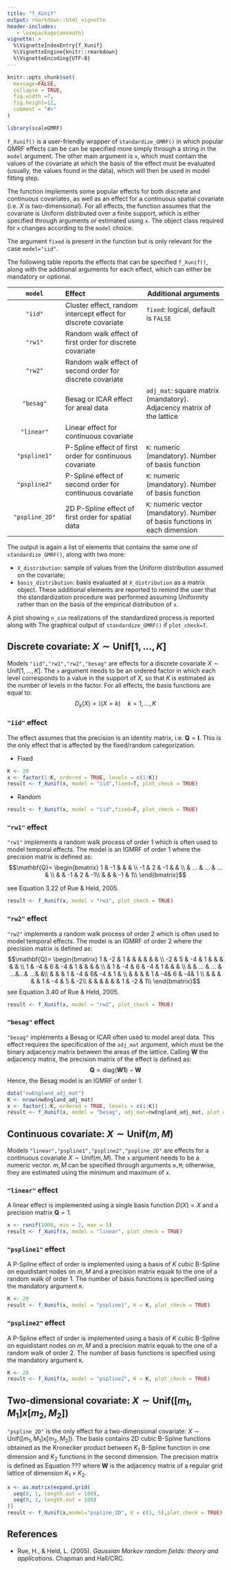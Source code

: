 ---
title: "f_Xunif"
output: rmarkdown::html_vignette
header-includes:
   - \usepackage{amsmath}
vignette: >
  %\VignetteIndexEntry{f_Xunif}
  %\VignetteEngine{knitr::rmarkdown}
  %\VignetteEncoding{UTF-8}
---

```{r, include = FALSE}
knitr::opts_chunk$set(
  message=FALSE,
  collapse = TRUE,
  fig.width =7,
  fig.height=12,
  comment = "#>"
)
```

```{r echo=FALSE}
library(scaleGMRF)
```

`f_Xunif()` is a user-friendly wrapper of `standardize_GMRF()` in which popular GMRF effects can be can be specified more simply through a string in the `model` argument. The other main argument is `x`, which must contain the values of the covariate at which the basis of the effect must be evaluated (usually, the values found in the data), which will then be used in model fitting step.

The function implements some popular effects for both discrete and continuous covariates, as well as an effect for a continuous spatial covariate (i.e. $X$ is two-dimensional). For all effects, the function assumes that the covariate is Uniform distributed over a finite support, which is either specified through arguments or estimated using `x`. The object class required for `x` changes according to the `model` choice.

The argument `fixed` is present in the function but is only relevant for the case `model="iid"`.

The following table reports the effects that can be specified `f_Xunif()`, along with the additional arguments for each effect, which can either be mandatory or optional.

| `model` | Effect | Additional arguments |
|:----------------:|:--------------------------|---------------------------|
| `"iid"` | Cluster effect, random intercept effect for discrete covariate | `fixed`: logical, default is `FALSE` |
| `"rw1"` | Random walk effect of first order for discrete covariate |  |
| `"rw2"` | Random walk effect of second order for discrete covariate |  |
| `"besag"` | Besag or ICAR effect for areal data | `adj_mat`: square matrix (mandatory). Adjacency matrix of the lattice |
| `"linear"` | Linear effect for continuous covariate |  |
| `"pspline1"` | P-Spline effect of first order for continuous covariate | `K`: numeric (mandatory). Number of basis function |
| `"pspline2"` | P-Spline effect of second order for continuous covariate | `K`: numeric (mandatory). Number of basis function |
| `"pspline_2D"` | 2D P-Spline effect of first order for spatial data | `K`: numeric vector (mandatory). Number of basis functions in each dimension |

The output is again a list of elements that contains the same one of `standardize_GMRF()`, along with two more:

-   `X_distribution`: sample of values from the Uniform distribution assumed on the covariate;
-   `basis_distribution`: basis evaluated at `X_distribution` as a matrix object. These additional elements are reported to remind the user that the standardization procedure was performed assuming Uniformity rather than on the basis of the empirical distribution of `x`.

A plot showing `n_sim` realizations of the standardized process is reported along with The graphical output of `standardize_GMRF()` if `plot_check=T`.

## Discrete covariate: $X\sim \text{Unif}[1,...,K]$

Models `"iid","rw1","rw2","besag"` are effects for a discrete covariate $X\sim \text{Unif}[1,...,K]$. The `x` argument needs to be an ordered factor in which each level corresponds to a value in the support of $X$, so that $K$ is estimated as the number of levels in the factor. For all effects, the basis functions are equal to: $$D_k(X)=\mathbb{I}(X=k)\quad k=1,...,K$$

### `"iid"` effect

The effect assumes that the precision is an identity matrix, i.e. $\mathbf{Q}=\mathbf{I}$. This is the only effect that is affected by the fixed/random categorization.

-   Fixed

```{r}
K <- 20
x <- factor(1:K, ordered = TRUE, levels = c(1:K))
result <- f_Xunif(x, model = "iid",fixed=T, plot_check = TRUE) 
```

-   Random

```{r }
result <- f_Xunif(x, model = "iid",fixed=F, plot_check = TRUE) 
```

### `"rw1"` effect

`"rw1"` implements a random walk process of order 1 which is often used to model temporal effects. The model is an IGMRF of order 1 where the precision matrix is defined as: 
$$\mathbf{Q}=
\begin{bmatrix}
1 	& -1  &     &     &   \\
-1 	&  2  & -1  &     &   \\
    & ... & ... & ... &   \\
    &     & -1  & 2   & -1\\
    &     &     & -1  &  1\\
\end{bmatrix}$$

see Equation 3.22 of Rue & Held, 2005.

```{r }
result <- f_Xunif(x, model = "rw1", plot_check = TRUE) 
```

### `"rw2"` effect

`"rw2"` implements a random walk process of order 2 which is often used to model temporal effects. The model is an IGMRF of order 2 where the precision matrix is defined as: 
$$\mathbf{Q}=
\begin{bmatrix}
1 	& -2  &  1  &      &    &   &  & &  \\
-2 	&  5  & -4  &  1   &    &   &   & & \\
1 	&  -4 &  6  &  -4  & 1  &   &  & &  \\
    &  1  &  -4 & 6    & -4 & 1 &  & &   \\
    &     & ... & ...  & ...&...& ...&   &\\
    &     &     & 1    & -4 &  6& -4 & 1 &  \\
    &     &     &      & 1  & -4&  6 & -4& 1 \\
    &     &     &      &    & 1 & -4 & 5 & -2\\
 &     &     &      &    &  & 1 & -2 & 1\\
 \end{bmatrix}$$ 
see Equation 3.40 of Rue & Held, 2005.

```{r }
result <- f_Xunif(x, model = "rw2", plot_check = TRUE) 
```

### `"besag"` effect

`"besag"` implements a Besag or ICAR often used to model areal data. This effect requires the specification of the `adj_mat` argument, which must be the binary adjacency matrix between the areas of the lattice. Calling $\mathbf{W}$ the adjacency matrix, the precision matrix of the effect is defined as: $$ \mathbf{Q}=\text{diag}({\mathbf{W1}})-\mathbf{W}$$ Hence, the Besag model is an IGMRF of order 1.

```{r }
data("nwEngland_adj_mat")
K <- nrow(nwEngland_adj_mat)
x <- factor(1:K, ordered = TRUE, levels = c(1:K))
result <- f_Xunif(x, model = "besag", adj_mat=nwEngland_adj_mat, plot_check = TRUE) 
```

## Continuous covariate: $X\sim \text{Unif}(m,M)$

Models `"linear","pspline1","pspline2","pspline_2D"` are effects for a continuous covariate $X\sim \text{Unif}(m,M)$. The `x` argument needs to be a numeric vector. $m,M$ can be specified through arguments `m,M`; otherwise, they are estimated using the minimum and maximum of `x`.

### `"linear"` effect

A linear effect is implemented using a single basis function $D(X)=X$ and a precision matrix $\mathbf{Q}=1$.

```{r }
x <- runif(1000, min = 2, max = 5)
result <- f_Xunif(x, model = "linear", plot_check = TRUE) 
```

### `"pspline1"` effect

A P-Spline effect of order is implemented using a basis of $K$ cubic B-Spline on equidistant nodes on $m,M$ and a precision matrix equak to the one of a random walk of order 1. The number of basis functions is specified using the mandatory argument `K`.

```{r }
K <- 20 
result <- f_Xunif(x, model = "pspline1", K = K, plot_check = TRUE) 
```

### `"pspline2"` effect

A P-Spline effect of order is implemented using a basis of $K$ cubic B-Spline on equidistant nodes on $m,M$ and a precision matrix equak to the one of a random walk of order 2. The number of basis functions is specified using the mandatory argument `K`.

```{r }
K <- 20 
result <- f_Xunif(x, model = "pspline2", K = K, plot_check = TRUE) 
```

## Two-dimensional covariate: $X\sim \text{Unif}([m_1,M_1]x[m_2,M_2])$

`"pspline_2D"` is the only effect for a two-dimensional covariate: $X\sim \text{Unif}([m_1,M_1]x[m_2,M_2])$. The basis contains 2D cubic B-Spline functions obtained as the Kronecker product between $K_1$ B-Spline function in one dimension and $K_2$ functions in the second dimension. The precision matrix is defined as Equation ??? where $\mathbf{W}$ is the adjacency matrix of a regular grid lattice of dimension $K_1\times K_2$.

```{r }
x <- as.matrix(expand.grid(
  seq(0, 1, length.out = 100),
  seq(0, 1, length.out = 100)
))
result <- f_Xunif(x,model="pspline_2D", K = c(5, 5),plot_check = TRUE)
```

## References

-   Rue, H., & Held, L. (2005). *Gaussian Markov random fields: theory and applications*. Chapman and Hall/CRC.
